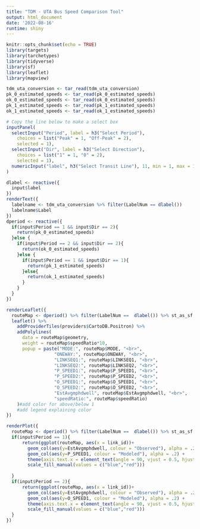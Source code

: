 ```yaml
---
title: "TDM - UTA Bus Speed Comparison Tool"
output: html_document
date: '2022-08-16'
runtime: shiny
---
```



```r
knitr::opts_chunk$set(echo = TRUE)
library(targets)
library(tarchetypes)
library(tidyverse)
library(sf)
library(leaflet)
library(mapview)
```


```r
tdm_uta_conversion <- tar_read(tdm_uta_conversion)
pk_0_estimated_speeds <- tar_read(pk_0_estimated_speeds)
ok_0_estimated_speeds <- tar_read(ok_0_estimated_speeds)
pk_1_estimated_speeds <- tar_read(pk_1_estimated_speeds)
ok_1_estimated_speeds <- tar_read(ok_1_estimated_speeds)
```


```r
# Copy the line below to make a select box 
inputPanel(
  selectInput("Period", label = h3("Select Period"), 
    choices = list("Peak" = 1, "Off-Peak" = 2), 
    selected = 1),
  selectInput("Dir", label = h3("Select Direction"), 
    choices = list("1" = 1, "0" = 2), 
    selected = 1),
  numericInput("label", h3("Select Transit Line"), 11, min = 1, max = 109, step = 1)
)
```


```r
dlabel <- reactive({
  input$label
})
renderText({
  labelname <- tdm_uta_conversion %>% filter(LabelNum == dlabel())
  labelname$Label
})
dperiod <- reactive({
  if(input$Period == 1 && input$Dir == 2){
    return(pk_0_estimated_speeds)
  }else {
    if(input$Period == 2 && input$Dir == 2){
      return(ok_0_estimated_speeds)
    }else {
      if(input$Period == 1 && input$Dir == 1){
        return(pk_1_estimated_speeds)
      }else{
        return(ok_1_estimated_speeds)
      }
    }
  }
})

renderLeaflet({
  routeMap <- dperiod() %>% filter(LabelNum ==  dlabel()) %>% st_as_sf %>% st_transform(4326)
  leaflet() %>%
    addProviderTiles(providers$CartoDB.Positron) %>%
    addPolylines(
      data = routeMap$geometry, 
      weight = routeMap$speedRatio*10,
      popup = paste("MODE:", routeMap$MODE, "<br>",
                  "ONEWAY:", routeMap$ONEWAY, "<br>",
                  "LINKSEQ1:", routeMap$LINKSEQ1, "<br>",
                  "LINKSEQ2:", routeMap$LINKSEQ2, "<br>",
                  "P_SPEED1:", routeMap$P_SPEED1, "<br>",
                  "P_SPEED2:", routeMap$P_SPEED2, "<br>",
                  "O_SPEED1:", routeMap$O_SPEED1, "<br>",
                  "O_SPEED2:", routeMap$O_SPEED2, "<br>",
                  "EstAvgmphdwell", routeMap$EstAvgmphdwell, "<br>",
                  "speedRatio:", routeMap$speedRatio)
    )#add color for above/below 1
    #add legend explaining color
})

renderPlot({
  routeMap <- dperiod() %>% filter(LabelNum ==  dlabel()) %>% st_as_sf %>% st_transform(4326)
  if(input$Period == 1){
      return(ggplot(routeMap, aes(x = link_id))+
        geom_col(aes(y=EstAvgmphdwell, colour = "Observed"), alpha = .2) +
        geom_col(aes(y=P_SPEED1, colour = "Modeled"), alpha = .2) +
        theme(axis.text.x = element_text(angle = 90, vjust = 0.5, hjust=1)) + 
        scale_fill_manual(values = c("blue","red")))
    
  }
  if(input$Period == 2){
      return(ggplot(routeMap, aes(x = link_id))+
        geom_col(aes(y=EstAvgmphdwell, colour = "Observed"), alpha = .2) +
        geom_col(aes(y=O_SPEED1, colour = "Modeled"), alpha = .2) +
        theme(axis.text.x = element_text(angle = 90, vjust = 0.5, hjust=1)) + 
        scale_fill_manual(values = c("blue","red")))
  }
})
```
